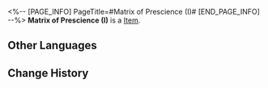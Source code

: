 <%-- [PAGE_INFO]
PageTitle=#Matrix of Prescience (I)#
[END_PAGE_INFO] --%>
{{Item Infobox
|id          = 252421
|image       = Item Matrix of Prescience (I).png{{subst:void|<!--$UPLOAD:<<SpriteOutput/Quest/PlanetFes/SwapCardPic/SwapCardPiece/3011_1.png>-<Item Matrix of Prescience (I).png>-<Item Icons>>-->}}
|type        = 
|invCategory = 
|rarity      = 5
|effect      = 
|description = Complete a Memory Card set to gain buffs.
}}
{{Description|The trailblazing memories deep in your mind will provide inspiration to the game once you recall it in full.}}
'''Matrix of Prescience (I)''' is a [[Item]].

==Other Languages==
{{Other Languages
|en   = Matrix of Prescience (I)
|zhs  = 穷观阵-Ⅰ
|zht  = 窮觀陣-Ⅰ
|ja   = 窮観の陣-I
|ko   = 궁관진-Ⅰ
|es   = Matriz del Presagio&nbsp;I
|fr   = Matrice de prémonition (I)
|ru   = Матрица предвидения I
|th   = Matrix of Prescience I
|vi   = Ma Trận Tiên Tri-I
|de   = Matrix der Voraussicht (I)
|id   = Matrix of Prescience I
|pt   = Matriz de Presciência (I)
}}

==Change History==
{{Change History|3.2}}